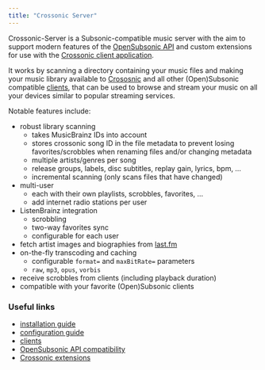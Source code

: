 ```yaml
---
title: "Crossonic Server"
---
```


Crossonic-Server is a Subsonic-compatible music server with the aim to support modern features of the [OpenSubsonic API](https://opensubsonic.netlify.app/) and custom extensions
for use with the [Crossonic client application](/app).

It works by scanning a directory containing your music files and making your music library available to [Crososnic](/app)
and all other (Open)Subsonic compatible [clients](/server/clients), that can be used to browse
and stream your music on all your devices similar to popular streaming services.

Notable features include:
- robust library scanning
  - takes MusicBrainz IDs into account
  - stores crossonic song ID in the file metadata to prevent losing favorites/scrobbles when renaming files and/or changing metadata
  - multiple artists/genres per song
  - release groups, labels, disc subtitles, replay gain, lyrics, bpm, …
  - incremental scanning (only scans files that have changed)
- multi-user
  - each with their own playlists, scrobbles, favorites, …
  - add internet radio stations per user
- ListenBrainz integration
  - scrobbling
  - two-way favorites sync
  - configurable for each user
- fetch artist images and biographies from [last.fm](https://last.fm)
- on-the-fly transcoding and caching
  - configurable `format=` and `maxBitRate=` parameters
  - `raw`, `mp3`, `opus`, `vorbis`
- receive scrobbles from clients (including playback duration)
- compatible with your favorite (Open)Subsonic clients

### Useful links

- [installation guide](/server/install)
- [configuration guide](/server/configuration)
- [clients](/server/clients)
- [OpenSubsonic API compatibility](/server/api/opensubsonic)
- [Crossonic extensions](/server/api/crossonic)